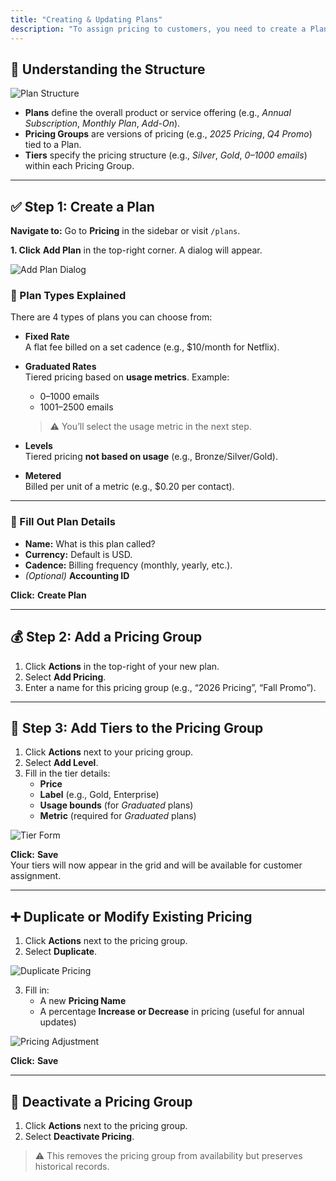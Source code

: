 ```yaml
---
title: "Creating & Updating Plans"
description: "To assign pricing to customers, you need to create a Plan, Pricing Group, and Tiers. This guide walks you through each step."
---
```


## 🧩 Understanding the Structure

![Plan Structure](/images/PlanStructure.png)

- **Plans** define the overall product or service offering (e.g., _Annual Subscription_, _Monthly Plan_, _Add-On_).
- **Pricing Groups** are versions of pricing (e.g., _2025 Pricing_, _Q4 Promo_) tied to a Plan.
- **Tiers** specify the pricing structure (e.g., _Silver_, _Gold_, _0–1000 emails_) within each Pricing Group.

---

## ✅ Step 1: Create a Plan

**Navigate to:** Go to **Pricing** in the sidebar or visit `/plans`.

**1. Click** **Add Plan** in the top-right corner. A dialog will appear.

![Add Plan Dialog](/images/image.png)

### 🧠 Plan Types Explained

There are 4 types of plans you can choose from:

- **Fixed Rate**  
  A flat fee billed on a set cadence (e.g., \$10/month for Netflix).

- **Graduated Rates**  
  Tiered pricing based on **usage metrics**. Example:
  - 0–1000 emails
  - 1001–2500 emails

  > ⚠️ You’ll select the usage metric in the next step.

- **Levels**  
  Tiered pricing **not based on usage** (e.g., Bronze/Silver/Gold).

- **Metered**  
  Billed per unit of a metric (e.g., \$0.20 per contact).

---

### 📝 Fill Out Plan Details

- **Name:** What is this plan called?
- **Currency:** Default is USD.
- **Cadence:** Billing frequency (monthly, yearly, etc.).
- _(Optional)_ **Accounting ID**

**Click:** **Create Plan**

---

## 💰 Step 2: Add a Pricing Group

1. Click **Actions** in the top-right of your new plan.  
2. Select **Add Pricing**.  
3. Enter a name for this pricing group (e.g., “2026 Pricing”, “Fall Promo”).

---

## 🧮 Step 3: Add Tiers to the Pricing Group

1. Click **Actions** next to your pricing group.  
2. Select **Add Level**.  
3. Fill in the tier details:
   - **Price**
   - **Label** (e.g., Gold, Enterprise)
   - **Usage bounds** (for _Graduated_ plans)
   - **Metric** (required for _Graduated_ plans)

![Tier Form](/images/image.png)

**Click:** **Save**  
Your tiers will now appear in the grid and will be available for customer assignment.

---

## ➕ Duplicate or Modify Existing Pricing

1. Click **Actions** next to the pricing group.  
2. Select **Duplicate**.

![Duplicate Pricing](/images/Capture-2025-09-17-122741.png)

3. Fill in:
   - A new **Pricing Name**
   - A percentage **Increase or Decrease** in pricing (useful for annual updates)

![Pricing Adjustment](/images/Capture-2025-09-17-122919.png)

**Click:** **Save**

---

## 🔕 Deactivate a Pricing Group

1. Click **Actions** next to the pricing group.  
2. Select **Deactivate Pricing**.

> ⚠️ This removes the pricing group from availability but preserves historical records.
